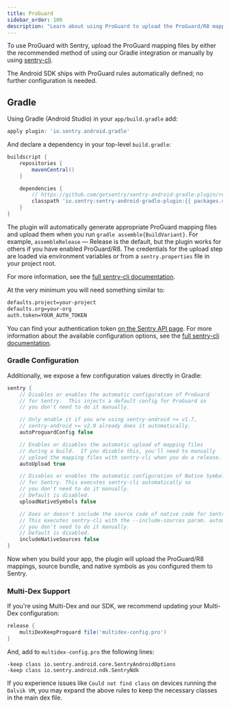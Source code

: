 ```yaml
---
title: ProGuard
sidebar_order: 100
description: "Learn about using ProGuard to upload the ProGuard/R8 mappings, source bundle, and native symbols Sentry."
---
```


To use ProGuard with Sentry, upload the ProGuard mapping files by either the recommended method of using our Gradle integration or manually by using [sentry-cli](/product/cli/dif/#proguard-mapping-upload).

<Note>

The Android SDK ships with ProGuard rules automatically defined; no further configuration is needed.

</Note>

## Gradle

Using Gradle (Android Studio) in your `app/build.gradle` add:

```groovy {filename:app/build.gradle}
apply plugin: 'io.sentry.android.gradle'
```

And declare a dependency in your top-level `build.gradle`:

```groovy {filename:build.gradle}
buildscript {
    repositories {
        mavenCentral()
    }

    dependencies {
        // https://github.com/getsentry/sentry-android-gradle-plugin/releases
        classpath 'io.sentry:sentry-android-gradle-plugin:{{ packages.version('sentry.java.android.gradle-plugin', '1.7.36') }}'
    }
}
```

The plugin will automatically generate appropriate ProGuard mapping files and upload them when you run `gradle assemble{BuildVariant}`. For example, `assembleRelease` — Release is the default, but the plugin works for others if you have enabled ProGuard/R8. The credentials for the upload step are loaded via environment variables or from a `sentry.properties` file in your project root.

For more information, see the [full sentry-cli documentation](/product/cli/configuration/#configuration-values).

At the very minimum you will need something similar to:

```bash
defaults.project=your-project
defaults.org=your-org
auth.token=YOUR_AUTH_TOKEN
```
<Note>

You can find your authentication token [on the Sentry API page](https://sentry.io/api/). For more information about the available configuration options, see the [full sentry-cli documentation](/product/cli/configuration/#configuration-values).

</Note>

### Gradle Configuration

Additionally, we expose a few configuration values directly in Gradle:

```groovy {filename:app/build.gradle}
sentry {
    // Disables or enables the automatic configuration of ProGuard
    // for Sentry.  This injects a default config for ProGuard so
    // you don't need to do it manually.

    // Only enable it if you are using sentry-android <= v1.7,
    // sentry-android >= v2.0 already does it automatically.
    autoProguardConfig false

    // Enables or disables the automatic upload of mapping files
    // during a build.  If you disable this, you'll need to manually
    // upload the mapping files with sentry-cli when you do a release.
    autoUpload true

    // Disables or enables the automatic configuration of Native Symbols
    // for Sentry. This executes sentry-cli automatically so
    // you don't need to do it manually.
    // Default is disabled.
    uploadNativeSymbols false

    // Does or doesn't include the source code of native code for Sentry.
    // This executes sentry-cli with the --include-sources param. automatically so
    // you don't need to do it manually.
    // Default is disabled.
    includeNativeSources false
}
```

Now when you build your app, the plugin will upload the ProGuard/R8 mappings, source bundle, and native symbols as you configured them to Sentry.

### Multi-Dex Support

If you're using Multi-Dex and our SDK, we recommend updating your Multi-Dex configuration:

```groovy {filename:app/build.gradle}
release {
    multiDexKeepProguard file('multidex-config.pro')
}
```

And, add to `multidex-config.pro` the following lines:

```
-keep class io.sentry.android.core.SentryAndroidOptions
-keep class io.sentry.android.ndk.SentryNdk
```

If you experience issues like `Could not find class` on devices running the `Dalvik VM`, you may expand the above rules to keep the necessary classes in the main dex file.
